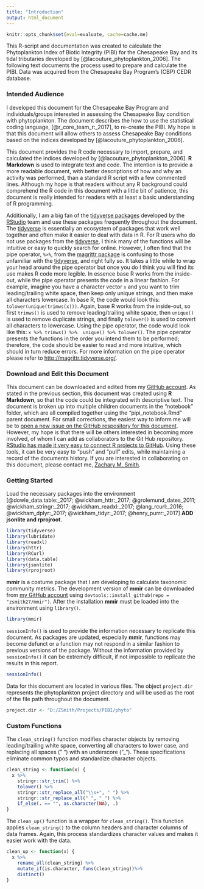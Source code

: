 ```yaml
---
title: "Introduction"
output: html_document
---
```

```r
knitr::opts_chunk$set(eval=evaluate, cache=cache.me)
```

This R-script and documentation was created to calculate the Phytoplankton Index of Biotic Integrity (PIBI) for the Chesapeake Bay and its tidal tributaries developed by [@lacouture_phytoplankton_2006]. The following text documents the process used to prepare and calculate the PIBI. Data was acquired from the Chesapeake Bay Program's (CBP) CEDR database.

### Intended Audience

I developed this document for the Chesapeake Bay Program and individuals/groups interested in assessing the Chesapeake Bay condition with phytoplankton. The document describes the how to use the statistical coding language, [@r_core_team_r:_2017], to re-create the PIBI. My hope is that this document will allow others to assess Chesapeake Bay conditions based on the indices developed by [@lacouture_phytoplankton_2006]. 

This document provides the R code necessary to import, prepare, and calculated the indices developed by [@lacouture_phytoplankton_2006]. __R Markdown__ is used to integrate text and code. The intention is to provide a more readable document, with better descriptions of how and why an activity was performed, than a standard R script with a few commented lines. Although my hope is that readers without any R background could comprehend the R code in this document with a little bit of patience, this document is really intended for readers with at least a basic understanding of R programming. 

Additionally, I am a big fan of the [tidyverse packages](https://www.tidyverse.org/packages/) developed by the [RStudio](https://www.rstudio.com/) team and use these packages frequently throughout the document. The [tidyverse](https://www.tidyverse.org/packages/) is essentially an ecosystem of packages that work well together and often make it easier to deal with data in R. For R users who do not use packages from the [tidyverse](https://www.tidyverse.org/packages/), I think many of the functions will be intuitive or easy to quickly search for online. However, I often find that the pipe operator, `%>%`, from the [magrittr package](http://magrittr.tidyverse.org/) is confusing to those unfamiliar with the [tidyverse](https://www.tidyverse.org/packages/), and right fully so. It takes a little while to wrap your head around the pipe operator but once you do I think you will find its use makes R code more legible. In essence base R works from the inside-out, while the pipe operator presents the code in a linear fashion. For example, imagine you have a character vector `x` and you want to trim leading/trailing white space, then keep only unique strings, and then make all characters lowercase. In base R, the code would look this: `tolower(unique(trimws(x)))`. Again, base R works from the inside-out, so first `trimws()` is used to remove leading/trailing white space, then `unique()` is used to remove duplicate strings, and finally `tolower()` is used to convert all characters to lowercase. Using the pipe operator, the code would look like this: `x %>% trimws() %>%  unique() %>% tolower()`. The pipe operator presents the functions in the order you intend them to be performed; therefore, the code should be easier to read and more intuitive, which should in turn reduce errors. For more information on the pipe operator please refer to [http://magrittr.tidyverse.org/](http://magrittr.tidyverse.org/).

### Download and Edit this Document

This document can be downloaded and edited from my [GitHub account](https://github.com/zsmith27/phyto). As stated in the previous section, this document was created using __R Markdown__, so that the code could be integrated with descriptive text. The document is broken up into multiple children documents in the "notebook" folder, which are all compiled together using the "pipi_notebook.Rmd" parent document. For small corrections, the easiest way to inform me will be to [open a new issue on the GitHub respository for this document](https://github.com/zsmith27/phyto/issues). However, my hope is that there will be others interested in becoming more involved, of whom I can add as collaborators to the Git Hub repository. [RStudio has made it very easy to connect R projects to GitHub](https://support.rstudio.com/hc/en-us/articles/200532077-Version-Control-with-Git-and-SVN). Using these tools, it can be very easy to "push" and "pull" edits, while maintaining a record of the documents history. If you are interested in collaborating on this document, please contact me, [Zachary M. Smith](https://www.potomacriver.org/about-us/staff/).


### Getting Started

Load the necessary packages into the environment [@dowle_data.table:_2017; @wickham_httr:_2017; @grolemund_dates_2011; @wickham_stringr:_2017; @wickham_readxl:_2017; @lang_rcurl:_2016; @wickham_dplyr:_2017; @wickham_tidyr:_2017; @henry_purrr:_2017] __ADD jsonlite and rprojroot__. 
```r
library(tidyverse)
library(lubridate)
library(readxl)
library(httr)
library(RCurl)
library(data.table)
library(jsonlite)
library(rprojroot)
```

__mmir__ is a costume package that I am developing to calculate taxonomic community metrics. The development version of __mmir__ can be downloaded from [my GitHub account](https://github.com/zsmith27/mmir) using `devtools::install_github(repo = "zsmith27/mmir")`. After the installation __mmir__ must be loaded into the environment using `library()`.
```r
library(mmir)
```

`sessionInfo()` is used to provide the information necessary to replicate this document. As packages are updated, especially __mmir__, functions may become defunct or a function may not respond in a similar fashion to previous versions of the package. Without the information provided by `sessionInfo()` it can be extremely difficult, if not impossible to replicate the results in this report.
```r
sessionInfo()
```

Data for this document are located in various files. The object `project.dir` represents the phytoplankton project directory and will be used as the root of the file path throughout the document.
```r
project.dir <- "D:/ZSmith/Projects/PIBI/phyto"
```

### Custom Functions

The `clean_string()` function modifies character objects by removing leading/trailing white space, converting all characters to lower case, and replacing all spaces (" ") with an underscore ("_"). These specifications eliminate common typos and standardize character objects.
```r
clean_string <- function(x) {
  x %>% 
    stringr::str_trim() %>% 
    tolower() %>% 
    stringr::str_replace_all("\\s+", " ") %>% 
    stringr::str_replace_all(" ", "_") %>%  
    if_else(. == "", as.character(NA), .)
}
```

The `clean_up()` function is a wrapper for `clean_string()`. This function applies `clean_string()` to the column headers and character columns of data frames. Again, this process standardizes character values and makes it easier work with the data.
```r
clean_up <- function(x) {
  x %>% 
    rename_all(clean_string) %>% 
    mutate_if(is.character, funs(clean_string))%>% 
    distinct()
}
```

